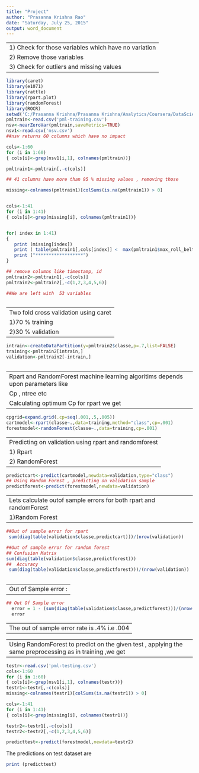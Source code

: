 ```yaml
---
title: "Project"
author: "Prasanna Krishna Rao"
date: "Saturday, July 25, 2015"
output: word_document
---
```

-----------------------------------------------------
1) Check for those variables which have no variation
2) Remove those variables
3) Check for outliers and missing values
---------------------------------------------------

```r
library(caret)
library(e1071)
library(rattle)
library(rpart.plot)
library(randomForest)
library(ROCR)
setwd('C:/Prasanna Krishna/Prasanna Krishna/Analytics/Coursera/DataScience/Machine Language/Project')
pmltrain<-read.csv('pml-training.csv')
nsv<-nearZeroVar(pmltrain,saveMetrics=TRUE)
nsv1<-read.csv('nsv.csv')
##nsv returns 60 columns which have no impact

cols<-1:60
for (i in 1:60) 
{ cols[i]<-grep(nsv1[i,1], colnames(pmltrain))}

pmltrain1<-pmltrain[,-c(cols)]

## 41 columns have more than 95 % missing values , removing those 

missing<-colnames(pmltrain1)[colSums(is.na(pmltrain1)) > 0]


cols<-1:41
for (i in 1:41) 
{ cols[i]<-grep(missing[i], colnames(pmltrain1))}


for( index in 1:41)
{
   print (missing[index])
   print ( table(pmltrain1[,cols[index]] <  max(pmltrain1$max_roll_belt,na.rm=TRUE))) 
   print ("******************")
}

## remove columns like timestamp, id 
pmltrain2<-pmltrain1[,-c(cols)]
pmltrain2<-pmltrain2[,-c(1,2,3,4,5,6)]

##We are left with  53 variables 
 
```

------------------------------------------------
Two fold cross validation using caret
1)70 % training
2)30 % validation
---------------------------------------------

```r
intrain<-createDataPartition(y=pmltrain2$classe,p=.7,list=FALSE)
training<-pmltrain2[intrain,]
validation<-pmltrain2[-intrain,]
 
```

-------------------------------------------------------------
Rpart  and RandomForest machine learning algoritims depends upon parameters like 
Cp , ntree etc
Calculating optimum Cp for rpart we get 
--------------------------------------------------------------

```r
cpgrid=expand.grid(.cp=seq(.001,.5,.005))
cartmodel<-rpart(classe~.,data=training,method="class",cp=.001)
forestmodel<-randomForest(classe~.,data=training,cp=.001) 
```

-------------------------------------------------------
Predicting on validation using rpart and randomforest
1) Rpart
2) RandomForest 
--------------------------------------------------------

```r
predictcart<-predict(cartmodel,newdata=validation,type="class")
## Using Random Forest , predicting on validation sample
predictforest<-predict(forestmodel,newdata=validation) 
```

-----------------------------------------------------------------
Lets calculate outof sample errors for both rpart and randomForest
1)Random Forest
--------------------------------------------------------------------------

```r
##Out of sample error for rpart
 sum(diag(table(validation$classe,predictcart)))/(nrow(validation))

```

```r
##Out of sample error for random forest
## Confusion Matrix
sum(diag(table(validation$classe,predictforest)))
##  Accuracy 
 sum(diag(table(validation$classe,predictforest)))/(nrow(validation))
                        
```

-------------------------
Out of Sample error :
--------------------------

```r
## Out Of Sample error
  error = 1 - (sum(diag(table(validation$classe,predictforest)))/(nrow(validation)))  
  error 
```

-------------------------------------------
The out of sample error rate is .4% i.e .004
---------------------------------------------


----------------------------------------------------------------------------
Using RandomForest to predict on the given test , applying the same preprocessing as in training ,we get  
---------------------------------------------------------------------------

```r
testr<-read.csv('pml-testing.csv')
cols<-1:60
for (i in 1:60) 
{ cols[i]<-grep(nsv1[i,1], colnames(testr))}
testr1<-testr[,-c(cols)]
missing<-colnames(testr1)[colSums(is.na(testr1)) > 0]

cols<-1:41
for (i in 1:41) 
{ cols[i]<-grep(missing[i], colnames(testr1))}

testr2<-testr1[,-c(cols)]
testr2<-testr2[,-c(1,2,3,4,5,6)]

predicttest<-predict(forestmodel,newdata=testr2)
```

The predictions on test dataset are

```r
print (predicttest)
```

